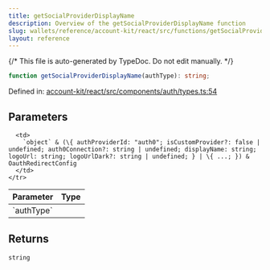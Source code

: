 ```yaml
---
title: getSocialProviderDisplayName
description: Overview of the getSocialProviderDisplayName function
slug: wallets/reference/account-kit/react/src/functions/getSocialProviderDisplayName
layout: reference
---
```


{/* This file is auto-generated by TypeDoc. Do not edit manually. */}

```ts
function getSocialProviderDisplayName(authType): string;
```

Defined in: [account-kit/react/src/components/auth/types.ts:54](https://github.com/alchemyplatform/aa-sdk/blob/9df5be8c23af4e472bcb503c17766b16da0ad87d/account-kit/react/src/components/auth/types.ts#L54)

## Parameters

<table>
  <thead>
    <tr>
      <th align="left">Parameter</th>
      <th align="left">Type</th>
    </tr>
  </thead>

  <tbody>
    <tr>
      <td>
        `authType`
      </td>

      <td>
        `object` & (\{ authProviderId: "auth0"; isCustomProvider?: false | undefined; auth0Connection?: string | undefined; displayName: string; logoUrl: string; logoUrlDark?: string | undefined; } | \{ ...; }) & OauthRedirectConfig
      </td>
    </tr>

  </tbody>
</table>

## Returns

`string`
